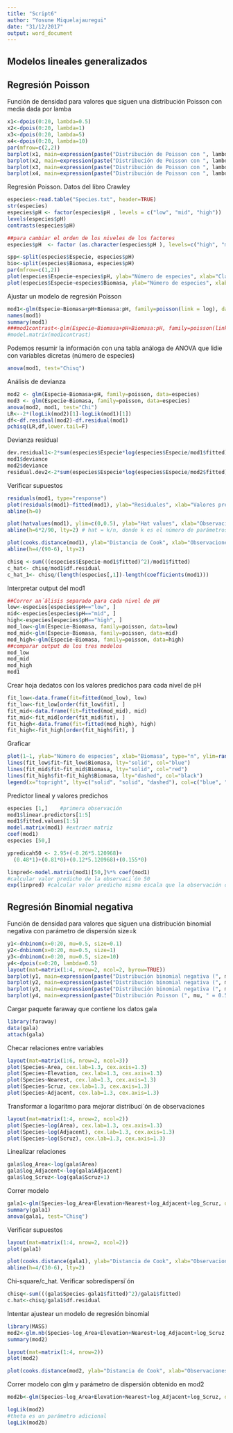 ```yaml
---
title: "Script6"
author: "Yosune Miquelajauregui"
date: "31/12/2017"
output: word_document
---
```


## Modelos lineales generalizados
## Regresión Poisson

Función de densidad para valores que siguen una distribución Poisson con media dada por lamba 
```r
x1<-dpois(0:20, lambda=0.5)
x2<-dpois(0:20, lambda=1)
x3<-dpois(0:20, lambda=5)
x4<-dpois(0:20, lambda=10)
par(mfrow=c(2,2))
barplot(x1, main=expression(paste("Distribución de Poisson con ", lambda, "= 0.5")), names.arg=0:20, ylab="Densidad de X", xlab="Valor de x")
barplot(x2, main=expression(paste("Distribución de Poisson con ", lambda, "= 1")), names.arg=0:20, ylab="Densidad de X", xlab="Valor de x")
barplot(x3, main=expression(paste("Distribución de Poisson con ", lambda, "= 5")), names.arg=0:20, ylab="Densidad de X", xlab="Valor de x")
barplot(x4, main=expression(paste("Distribución de Poisson con ", lambda, "= 10")), names.arg=0:20, ylab="Densidad de X", xlab="Valor de x")
```


Regresión Poisson. Datos del libro Crawley
```r
especies<-read.table("Species.txt", header=TRUE)
str(especies)
especies$pH <- factor(especies$pH , levels = c("low", "mid", "high"))
levels(especies$pH)
contrasts(especies$pH)

##para cambiar el orden de los niveles de los factores
especies$pH  <- factor (as.character(especies$pH ), levels=c("high", "mid", "low"))

spp<-split(especies$Especie, especies$pH)  
bio<-split(especies$Biomasa, especies$pH)
par(mfrow=c(1,2))
plot(especies$Especie~especies$pH, ylab="Número de especies", xlab="Clase de pH", main="Número de especies vs pH")
plot(especies$Especie~especies$Biomasa, ylab="Número de especies", xlab="Biomasa", main="Número de especies vs Biomasa")
```

Ajustar un modelo de regresión Poisson
```r
mod1<-glm(Especie~Biomasa+pH+Biomasa:pH, family=poisson(link = log), data=especies)
names(mod1)
summary(mod1)
###mod1contrast<-glm(Especie~Biomasa+pH+Biomasa:pH, family=poisson(link = log), data=especies)
#model.matrix(mod1contrast)

```

Podemos resumir la información con una tabla análoga de ANOVA que lidie con variables dicretas (número de especies) 
```r
anova(mod1, test="Chisq")
```

Análisis de devianza
```r
mod2 <- glm(Especie~Biomasa+pH, family=poisson, data=especies)
mod3 <- glm(Especie~Biomasa, family=poisson, data=especies)
anova(mod2, mod1, test="Chi")
LR<--2*(logLik(mod2)[1]-logLik(mod1)[1])    
df<-df.residual(mod2)-df.residual(mod1)      
pchisq(LR,df,lower.tail=F)   
```

Devianza residual
```r
dev.residual1<-2*sum(especies$Especie*log(especies$Especie/mod1$fitted)-(especies$Especie-mod1$fitted))
mod1$deviance 
mod2$deviance 
residual.dev2<-2*sum(especies$Especie*log(especies$Especie/mod2$fitted)-(especies$Especie-mod2$fitted))
```

Verificar supuestos
```r
residuals(mod1, type="response")
plot(residuals(mod1)~fitted(mod1), ylab="Residuales", xlab="Valores predichos", main="Residuales vs valores predichos")
abline(h=0)
```

```r
plot(hatvalues(mod1), ylim=c(0,0.5), ylab="Hat values", xlab="Observaciones", main="Efecto levier")
abline(h=6*2/90, lty=2) # hat = k/n, donde k es el número de parámetros, n es el tamaño muestral
```

```r
plot(cooks.distance(mod1), ylab="Distancia de Cook", xlab="Observaciones", ylim=c(0,0.5), main="Influencia de las observaciones")
abline(h=4/(90-6), lty=2) 
```

```r
chisq <-sum(((especies$Especie-mod1$fitted)^2)/mod1$fitted)
c_hat<- chisq/mod1$df.residual
c_hat_1<- chisq/(length(especies[,1])-length(coefficients(mod1)))
```

Interpretar output del mod1
```r
##Correr an´álisis separado para cada nivel de pH
low<-especies[especies$pH=="low", ]
mid<-especies[especies$pH=="mid", ]
high<-especies[especies$pH=="high", ]
mod_low<-glm(Especie~Biomasa, family=poisson, data=low)
mod_mid<-glm(Especie~Biomasa, family=poisson, data=mid)
mod_high<-glm(Especie~Biomasa, family=poisson, data=high)
##comparar output de los tres modelos
mod_low
mod_mid
mod_high
mod1
```

Crear hoja dedatos con los valores predichos para cada nivel de pH
```r
fit_low<-data.frame(fit=fitted(mod_low), low)
fit_low<-fit_low[order(fit_low$fit), ]
fit_mid<-data.frame(fit=fitted(mod_mid), mid)
fit_mid<-fit_mid[order(fit_mid$fit), ]
fit_high<-data.frame(fit=fitted(mod_high), high)
fit_high<-fit_high[order(fit_high$fit), ]
```
Graficar
```r
plot(1~1, ylab="Número de especies", xlab="Biomasa", type="n", ylim=range(especies$Especie), xlim=range(especies$Biomasa))
lines(fit_low$fit~fit_low$Biomasa, lty="solid", col="blue")
lines(fit_mid$fit~fit_mid$Biomasa, lty="solid", col="red")
lines(fit_high$fit~fit_high$Biomasa, lty="dashed", col="black")
legend(x="topright", lty=c("solid", "solid", "dashed"), col=c("blue", "red", "black"), legend=c("bajo", "medio", "alto"), title="nivel de pH")
```

Predictor lineal y valores predichos
```r
especies [1,]    #primera observación
mod1$linear.predictors[1:5]
mod1$fitted.values[1:5]
model.matrix(mod1) #extraer matriz
coef(mod1)
especies [50,]  

ypredicah50 <- 2.95+(-0.26*5.120968)+
  (0.48*1)+(0.81*0)+(0.12*5.120968)+(0.155*0)

linpred<-model.matrix(mod1)[50,]%*% coef(mod1)
#calcular valor predicho de la observaci´ón 50
exp(linpred) #calcular valor predicho misma escala que la observación original
```

## Regresión Binomial negativa

Función de densidad para valores que siguen una distribución binomial negativa con parámetro de dispersión  size=k
```r
y1<-dnbinom(x=0:20, mu=0.5, size=0.1)
y2<-dnbinom(x=0:20, mu=0.5, size=1)
y3<-dnbinom(x=0:20, mu=0.5, size=10)
y4<-dpois(x=0:20, lambda=0.5)
layout(mat=matrix(1:4, nrow=2, ncol=2, byrow=TRUE))
barplot(y1, main=expression(paste("Distribución binomial negativa (", mu, " = 0.5, ", italic(k), " = 0.1)")), names.arg=0:20, ylab="Densidad de x", xlab="Valor de x", cex.lab=1.5, cex.main=1.5)
barplot(y2, main=expression(paste("Distribución binomial negativa (", mu, " = 0.5, ", italic(k), " = 1)")), names.arg=0:20, ylab="Densidad de x", xlab="Valor de x", cex.lab=1.5, cex.main=1.5)
barplot(y3, main=expression(paste("Distribución binomial negativa (", mu, " = 0.5, ", italic(k), " = 10)")), names.arg=0:20, ylab="Densidad de x", xlab="Valor de x", cex.lab=1.5, cex.main=1.5)
barplot(y4, main=expression(paste("Distribución Poisson (", mu, " = 0.5)")), names.arg=0:20, ylab="Densidad de x", xlab="Valor de x", cex.lab=1.5, cex.main=1.5)
```

Cargar paquete faraway que contiene los datos gala
```r
library(faraway)
data(gala)
attach(gala)
```

Checar relaciones entre variables
```r
layout(mat=matrix(1:6, nrow=2, ncol=3))
plot(Species~Area, cex.lab=1.3, cex.axis=1.3)
plot(Species~Elevation, cex.lab=1.3, cex.axis=1.3)
plot(Species~Nearest, cex.lab=1.3, cex.axis=1.3)
plot(Species~Scruz, cex.lab=1.3, cex.axis=1.3)
plot(Species~Adjacent, cex.lab=1.3, cex.axis=1.3)
```

Transformar a logaritmo para mejorar distribuci´ón de observaciones
```r
layout(mat=matrix(1:4, nrow=2, ncol=2))
plot(Species~log(Area), cex.lab=1.3, cex.axis=1.3)
plot(Species~log(Adjacent), cex.lab=1.3, cex.axis=1.3)
plot(Species~log(Scruz), cex.lab=1.3, cex.axis=1.3)
```

Linealizar relaciones
```r
gala$log_Area<-log(gala$Area)
gala$log_Adjacent<-log(gala$Adjacent)
gala$log_Scruz<-log(gala$Scruz+1)
```
Correr modelo
```r
gala1<-glm(Species~log_Area+Elevation+Nearest+log_Adjacent+log_Scruz, data=gala, family=poisson)
summary(gala1)
anova(gala1, test="Chisq")
```

Verificar supuestos
```r
layout(mat=matrix(1:4, nrow=2, ncol=2))
plot(gala1)
```

```r
plot(cooks.distance(gala1), ylab="Distancia de Cook", xlab="Observaciones", main="Influencia de las observaciones")
abline(h=4/(30-6), lty=2) 
```

Chi-square/c_hat. Verificar sobredispersi´ón
```r
chisq<-sum(((gala$Species-gala1$fitted)^2)/gala1$fitted)
c.hat<-chisq/gala1$df.residual
```


Intentar ajustear un modelo de regresión binomial
```r
library(MASS)
mod2<-glm.nb(Species~log_Area+Elevation+Nearest+log_Adjacent+log_Scruz, data=gala) 
summary(mod2)
```

```r
layout(mat=matrix(1:4, nrow=2))
plot(mod2)
```

```r
plot(cooks.distance(mod2, ylab="Distancia de Cook", xlab="Observaciones", main="Influencia de las observaciones"))
```

Correr modelo con glm y parámetro de dispersión obtenido en mod2
```r
mod2b<-glm(Species~log_Area+Elevation+Nearest+log_Adjacent+log_Scruz, data=gala,family=negative.binomial(theta=2.938))

logLik(mod2) 
#theta es un parámetro adicional
logLik(mod2b) 
```


